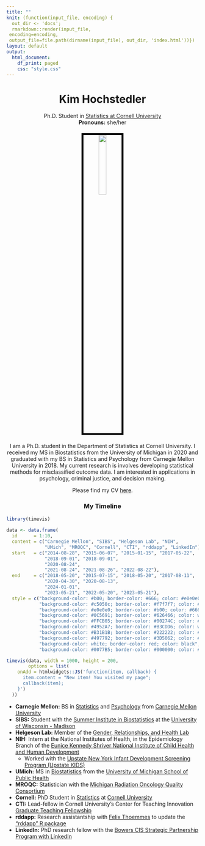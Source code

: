```yaml
---
title: ""
knit: (function(input_file, encoding) {
  out_dir <- 'docs';
  rmarkdown::render(input_file,
 encoding=encoding,
 output_file=file.path(dirname(input_file), out_dir, 'index.html'))})
layout: default
output:
  html_document:
    df_print: paged
    css: "style.css"
---
```


<center> <h1>Kim Hochstedler</h1> </center>

<center>
Ph.D. Student in [Statistics at Cornell University](https://stat.cornell.edu/)  
**Pronouns:** she/her
</center>

</div>
<div style="margin-bottom:20px;">
</div>

<center>
<img src="Kim_Hochstedler_headshot.png" style="width:20%;
border:5px solid; border-color:black">
</center>

</div>
<div style="margin-bottom:20px;">
</div>

<center>
I am a Ph.D. student in the Department of Statistics at Cornell University. I received my MS in Biostatistics from the University of Michigan in 2020 and graduated with my BS in Statistics and Psychology from Carnegie Mellon University in 2018. My current research is involves developing statistical methods for misclassified outcome data. I am interested in applications in psychology, criminal justice, and decision making. 
   
Please find my CV [here](https://raw.github.com/kimhochstedler/documents/master/KA_Hochstedler_CV.pdf).   
</center>

</div>
<div style="margin-bottom:20px;">
</div>

<center> <h3>My Timeline</h3> </center>

```r
library(timevis)
      
data <- data.frame(
  id      = 1:10,
  content = c("Carnegie Mellon", "SIBS", "Helgeson Lab", "NIH",
              "UMich", "MROQC", "Cornell", "CTI", "rddapp", "LinkedIn"),
  start   = c("2014-08-28", "2015-06-07", "2015-01-15", "2017-05-22",
              "2018-09-01", "2018-09-01",
              "2020-08-24",
              "2021-08-24", "2021-08-26", "2022-08-22"),
  end     = c("2018-05-20", "2015-07-15", "2018-05-20", "2017-08-11",
              "2020-04-30", "2020-08-13",
              "2024-01-01",
              "2023-05-21", "2022-05-20", "2023-05-21"),
  style = c("background-color: #b00; border-color: #666; color: #e0e0e0",
            "background-color: #c5050c; border-color: #f7f7f7; color: #f7f7f7",
            "background-color: #e0e0e0; border-color: #b00; color: #666",
            "background-color: #0C5691; border-color: #626466; color: white",
            "background-color: #FFCB05; border-color: #00274C; color: #00274C",
            "background-color: #4952A7; border-color: #B3CDD6; color: white",
            "background-color: #B31B1B; border-color: #222222; color: #FFFFFF",
            "background-color: #497792; border-color: #3D5062; color: #EBF5F9",
            "background-color: white; border-color: red; color: black",
            "background-color: #0077B5; border-color: #000000; color: #FFFFFF"))

timevis(data, width = 1000, height = 200,
        options = list(
    onAdd = htmlwidgets::JS('function(item, callback) {
      item.content = "New item! You visited my page";
      callback(item);
    }')
  ))

```


- **Carnegie Mellon:** BS in [Statistics](http://www.stat.cmu.edu/) and [Psychology](https://www.cmu.edu/dietrich/psychology/index.html) from [Carnegie Mellon University](https://www.cmu.edu/)
- **SIBS:** Student with the [Summer Institute in Biostatistics](https://www.nhlbi.nih.gov/grants-and-training/summer-institute-biostatistics) at the [University of Wisconsin - Madison](https://stat.wisc.edu/)
- **Helgeson Lab:** Member of the [Gender, Relationships, and Health Lab](https://www.cmu.edu/dietrich/psychology/gender-relationships-health/) 
- **NIH:** Intern at the National Institutes of Health, in the Epidemiology Branch of the [Eunice Kennedy Shriver National Institute of Child Health and Human Development](https://www.nichd.nih.gov/about/org/diphr/officebranch/eb)
    + Worked with the [Upstate New York Infant Development Screening Program (Upstate KIDS)](https://www.nichd.nih.gov/about/org/diphr/officebranch/eb/infant-development)
- **UMich:** MS in [Biostatistics](https://sph.umich.edu/biostat/) from the [University of Michigan School of Public Health](https://sph.umich.edu/)
- **MROQC:** Statistician with the [Michigan Radiation Oncology Quality Consortium](https://www.mroqc.org/)
- **Cornell:** PhD Student in [Statistics](https://stat.cornell.edu/) at [Cornell University](https://www.cornell.edu/)
- **CTI:** Lead-fellow in Cornell University's Center for Teaching Innovation [Graduate Teaching Fellowship](https://teaching.cornell.edu/cti-graduate-teaching-fellowship)
- **rddapp:** Research assistantship with [Felix Thoemmes](https://www.human.cornell.edu/people/fjt36) to update the ["rddapp" R package](https://www.felixthoemmes.com/rddapp/)
- **LinkedIn:** PhD research fellow with the [Bowers CIS Strategic Partnership Program with LinkedIn](https://news.cornell.edu/stories/2022/03/linkedin-cornell-bowers-cis-launch-strategic-partnership)


